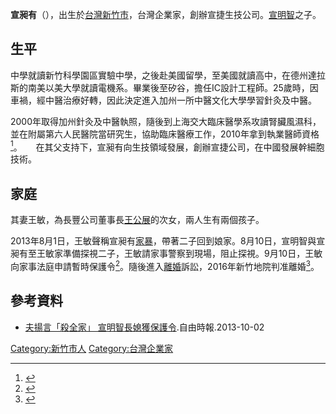 {{Infobox_officeholder
| name = 宣昶有
| image name =
| width = 
| now = 台灣企業家
| period = 
| sex = 男 
| nationality = {{ROC}}
| Native place = 
| date of birth = {{birth year and age|1976}}
| spouse = 王敏
| parents = [[宣明智|宣明智]]（父）
| relatives = 王公展（岳父）
| children  = 2個
| place of birth = {{TWN}}[[新竹市|新竹市]]
| educate = 
*[[國立新竹科學園區實驗高級中等學校|國立新竹科學園區實驗高級中等學校]]
*[[南方衛理會大學|南方衛理會大學]]電機系
*[[上海交通大學|上海交通大學]]臨床醫學系
| past = 
*宣捷生技公司董事長
}}
'''宣昶有'''（{{bd|1976年||||}}），出生於[[台灣|台灣]][[新竹市|新竹市]]，台灣企業家，創辦宣捷生技公司。[[宣明智|宣明智]]之子。

==生平==
中學就讀新竹科學園區實驗中學，之後赴美國留學，至美國就讀高中，在德州達拉斯的南美以美大學就讀電機系。畢業後至矽谷，擔任IC設計工程師。25歲時，因車禍，經中醫治療好轉，因此決定進入加州一所中醫文化大學學習針灸及中醫。

2000年取得加州針灸及中醫執照，隨後到上海交大臨床醫學系攻讀腎臟風濕科，並在附屬第六人民醫院當研究生，協助臨床醫療工作，2010年拿到執業醫師資格<ref>{{cite news | language =zh-tw | author =梁雲芳、楊育浩 | url =http://mag.chinatimes.com/mag-cnt.aspx?artid=12770 | title =宣捷公司總經理宣昶有》學醫，選擇與父親不同的路 | publisher =時報週刊 | date =2012-02-29 | accessdate =2013-09-10 | archive-url =https://web.archive.org/web/20120304150315/http://mag.chinatimes.com/mag-cnt.aspx?artid=12770 | archive-date =2012-03-04 | dead-url =yes }}</ref>。 
　
在其父支持下，宣昶有向生技領域發展，創辦宣捷公司，在中國發展幹細胞技術。

==家庭==
其妻王敏，為長豐公司董事長[[王公展|王公展]]的次女，兩人生有兩個孩子。

2013年8月1日，王敏聲稱宣昶有[[家暴|家暴]]，帶著二子回到娘家。8月10日，宣明智與宣昶有至王敏家準備探視二子，王敏請家事警察到現場，阻止探視。9月10日，王敏向家事法庭申請暫時保護令<ref>{{cite news| language =zh-tw| author =何宗翰、蔡彰盛、洪友芳| url =http://tw.news.yahoo.com/%E5%AE%A3%E6%98%8E%E6%99%BA%E9%95%B7%E5%AA%B3-%E6%8E%A7%E5%A4%AB%E5%AE%B6%E6%9A%B4-221047527.html| title =宣明智長媳 控夫家暴| publisher =自由時報| date =2013-09-10| accessdate =2013-09-10| deadurl =yes| archiveurl =https://web.archive.org/web/20130911103532/http://tw.news.yahoo.com/%E5%AE%A3%E6%98%8E%E6%99%BA%E9%95%B7%E5%AA%B3-%E6%8E%A7%E5%A4%AB%E5%AE%B6%E6%9A%B4-221047527.html| archivedate =2013-09-11}}</ref>。隨後進入[[離婚|離婚]]訴訟，2016年新竹地院判准離婚<ref>{{cite news|title=與美女妻離婚 竟掀出宣明智子吸毒嫖妓！|url=http://news.ltn.com.tw/news/society/breakingnews/1697553|accessdate=2016-05-16|agency=自由時報|date=2016-05-16|archive-date=2016-05-17|archive-url=https://web.archive.org/web/20160517120624/http://news.ltn.com.tw/news/society/breakingnews/1697553|dead-url=no}}</ref>。

== 參考資料 ==
{{reflist}}
*[http://m.ltn.com.tw/news/society/paper/718637 夫揚言「殺全家」 宣明智長媳獲保護令].自由時報.2013-10-02{{Wayback|url=http://m.ltn.com.tw/news/society/paper/718637 |date=20171029065525 }}

[[Category:新竹市人|Category:新竹市人]]
[[Category:台灣企業家|Category:台灣企業家]]